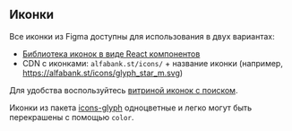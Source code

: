
<Meta title='Гайдлайны|Иконки' />

## Иконки

Все иконки из Figma доступны для использования в двух вариантах:

- [Библиотека иконок в виде React компонентов](https://github.com/alfa-laboratory/icons)
- CDN с иконками: `alfabank.st/icons/` + название иконки (например, https://alfabank.st/icons/glyph_star_m.svg)

Для удобства воспользуйтесь [витриной иконок с поиском](https://alfa-laboratory.github.io/icons-demo/).

Иконки из пакета [icons-glyph](https://github.com/alfa-laboratory/icons) одноцветные и легко могут быть перекрашены с помощью `color`.
